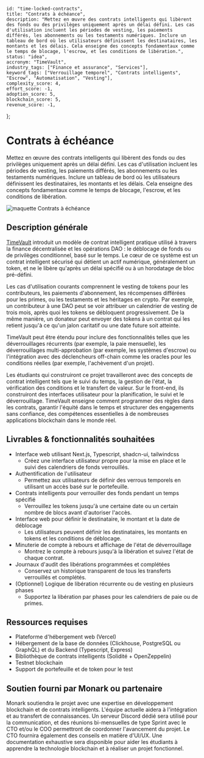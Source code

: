     id: "time-locked-contracts",
    title: "Contrats à échéance",
    description: "Mettez en œuvre des contrats intelligents qui libèrent des fonds ou des privilèges uniquement après un délai défini. Les cas d'utilisation incluent les périodes de vesting, les paiements différés, les abonnements ou les testaments numériques. Inclure un tableau de bord où les utilisateurs définissent les destinataires, les montants et les délais. Cela enseigne des concepts fondamentaux comme le temps de blocage, l'escrow, et les conditions de libération.",
    status: "idea",
    accronym: "TimeVault",
    industry_tags: ["Finance et assurance", "Services"],
    keyword_tags: ["Verrouillage temporel", "Contrats intelligents", "Escrow", "Automatisation", "Vesting"],
    complexity_score: 4,
    effort_score: -1,
    adoption_score: 5,
    blockchain_score: 5,
    revenue_score: -1,
};

# Contrats à échéance

Mettez en œuvre des contrats intelligents qui libèrent des fonds ou des privilèges uniquement après un délai défini. Les cas d'utilisation incluent les périodes de vesting, les paiements différés, les abonnements ou les testaments numériques. Inclure un tableau de bord où les utilisateurs définissent les destinataires, les montants et les délais. Cela enseigne des concepts fondamentaux comme le temps de blocage, l'escrow, et les conditions de libération.

![maquette Contrats à échéance](/images/project/time-locked-contracts.jpg)

## Description générale

[TimeVault](https://timevault.monark.io) introduit un modèle de contrat intelligent pratique utilisé à travers la finance décentralisée et les opérations DAO : le déblocage de fonds ou de privilèges conditionnel, basé sur le temps. Le cœur de ce système est un contrat intelligent sécurisé qui détient un actif numérique, généralement un token, et ne le libère qu'après un délai spécifié ou à un horodatage de bloc pré-défini.

Les cas d'utilisation courants comprennent le vesting de tokens pour les contributeurs, les paiements d'abonnement, les récompenses différées pour les primes, ou les testaments et les héritages en crypto. Par exemple, un contributeur à une DAO peut se voir attribuer un calendrier de vesting de trois mois, après quoi les tokens se débloquent progressivement. De la même manière, un donateur peut envoyer des tokens à un contrat qui les retient jusqu'à ce qu'un jalon caritatif ou une date future soit atteinte.

TimeVault peut être étendu pour inclure des fonctionnalités telles que les déverrouillages récurrents (par exemple, la paie mensuelle), les déverrouillages multi-approbation (par exemple, les systèmes d'escrow) ou l'intégration avec des déclencheurs off-chain comme les oracles pour les conditions réelles (par exemple, l'achèvement d'un projet).

Les étudiants qui construiront ce projet travailleront avec des concepts de contrat intelligent tels que le suivi du temps, la gestion de l'état, la vérification des conditions et le transfert de valeur. Sur le front-end, ils construiront des interfaces utilisateur pour la planification, le suivi et le déverrouillage. TimeVault enseigne comment programmer des règles dans les contrats, garantir l'équité dans le temps et structurer des engagements sans confiance, des compétences essentielles à de nombreuses applications blockchain dans le monde réel.

## Livrables & fonctionnalités souhaitées

- Interface web utilisant Next.js, Typescript, shadcn-ui, tailwindcss
    - Créez une interface utilisateur propre pour la mise en place et le suivi des calendriers de fonds verrouillés. 
- Authentification de l'utilisateur 
    - Permettez aux utilisateurs de définir des verrous temporels en utilisant un accès basé sur le portefeuille.
- Contrats intelligents pour verrouiller des fonds pendant un temps spécifié
    - Verrouillez les tokens jusqu'à une certaine date ou un certain nombre de blocs avant d'autoriser l'accès.
- Interface web pour définir le destinataire, le montant et la date de déblocage
    - Les utilisateurs peuvent définir les destinataires, les montants en tokens et les conditions de déblocage.
- Minuterie de compte à rebours et affichage de l'état de déverrouillage
    - Montrez le compte à rebours jusqu'à la libération et suivez l'état de chaque contrat.
- Journaux d'audit des libérations programmées et complétées
    - Conservez un historique transparent de tous les transferts verrouillés et complétés.
- (Optionnel) Logique de libération récurrente ou de vesting en plusieurs phases
    - Supportez la libération par phases pour les calendriers de paie ou de primes.

## Ressources requises

- Plateforme d'hébergement web (Vercel)
- Hébergement de la base de données (Clickhouse, PostgreSQL ou GraphQL) et du Backend (Typescript, Express)
- Bibliothèque de contrats intelligents (Solidité + OpenZeppelin)
- Testnet blockchain
- Support de portefeuille et de token pour le test

## Soutien fourni par Monark ou partenaire

Monark soutiendra le projet avec une expertise en développement blockchain et de contrats intelligents. L'équipe actuelle aidera à l'intégration et au transfert de connaissances. Un serveur Discord dédié sera utilisé pour la communication, et des réunions bi-mensuelles de type Sprint avec le CTO et/ou le COO permettront de coordonner l'avancement du projet. Le CTO fournira également des conseils en matière d'UI/UX. Une documentation exhaustive sera disponible pour aider les étudiants à apprendre la technologie blockchain et à réaliser un projet fonctionnel.
